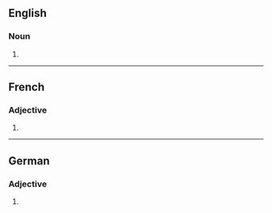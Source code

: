==English==

===Noun===
{{head|en|noun form}}

# {{plural of|en|hydrophile}}

----

==French==

===Adjective===
{{head|fr|adjective form}}

# {{plural of|fr|hydrophile}}

----

==German==

===Adjective===
{{head|de|adjective form}}

# {{inflection of|de|hydrophil||str//mix|nom//acc|n|s}}
